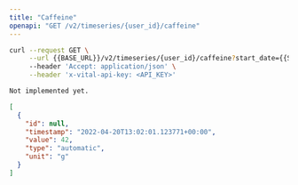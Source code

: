 ```yaml
---
title: "Caffeine"
openapi: "GET /v2/timeseries/{user_id}/caffeine"
---
```


<RequestExample>

```bash Bash
curl --request GET \
     --url {{BASE_URL}}/v2/timeseries/{user_id}/caffeine?start_date={{START_DATE}}&end_date={{END_DATE}} \
     --header 'Accept: application/json' \
     --header 'x-vital-api-key: <API_KEY>'
```

```python Python
Not implemented yet.
```

</RequestExample>

<ResponseExample>

```json Example
[
  {
    "id": null,
    "timestamp": "2022-04-20T13:02:01.123771+00:00",
    "value": 42,
    "type": "automatic",
    "unit": "g"
  }
]
```

</ResponseExample>
